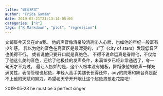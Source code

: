```yaml
---
title: "追星纪实"
author: "Frida Gomam"
date: 2019-05-21T21:13:14-05:00
categories: ["R"]
tags: ["R Markdown", "plot", "regression"]
---
```

文邺辰今天又在sha我。
他的声音像清泉般清冽沁人心脾，也如他的年纪一般富有少年感。
我以为他的音色在高音区是最漂亮的，听了《city of stars》发现低音区也美得不行。
或者说他只要开口就是真绝色。
不得不说命运真是眷顾他，不仅给了他这么美的音色，还给了他极佳的发声条件，未满19岁已经非常通透了，夸一句天才不为过。
最让人嫉妒的是，这个人根本没有短板，舞蹈像他的歌声一样充满灵性，表情管理也超绝，年轻人高手美腿长长得还帅，aqy的防爆和舞台真是配不上他的天赋和努力。希望老天爷开开眼让这个超绝男孩走花路吧!

2019-05-28
he must be a perfect singer


